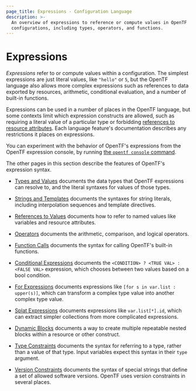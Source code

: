 ```yaml
---
page_title: Expressions - Configuration Language
description: >-
  An overview of expressions to reference or compute values in OpenTF
  configurations, including types, operators, and functions.
---
```


# Expressions

_Expressions_ refer to or compute values within a configuration.
The simplest expressions are just literal values, like `"hello"` or `5`,
but the OpenTF language also allows more complex expressions such as
references to data exported by resources, arithmetic, conditional evaluation,
and a number of built-in functions.

Expressions can be used in a number of places in the OpenTF language,
but some contexts limit which expression constructs are allowed,
such as requiring a literal value of a particular type or forbidding
[references to resource attributes](/opentf/language/expressions/references#references-to-resource-attributes).
Each language feature's documentation describes any restrictions it places on
expressions.

You can experiment with the behavior of OpenTF's expressions from
the OpenTF expression console, by running
[the `opentf console` command](/opentf/cli/commands/console).

The other pages in this section describe the features of OpenTF's
expression syntax.

- [Types and Values](/opentf/language/expressions/types)
  documents the data types that OpenTF expressions can resolve to, and the
  literal syntaxes for values of those types.

- [Strings and Templates](/opentf/language/expressions/strings)
  documents the syntaxes for string literals, including interpolation sequences
  and template directives.

- [References to Values](/opentf/language/expressions/references)
  documents how to refer to named values like variables and resource attributes.

- [Operators](/opentf/language/expressions/operators)
  documents the arithmetic, comparison, and logical operators.

- [Function Calls](/opentf/language/expressions/function-calls)
  documents the syntax for calling OpenTF's built-in functions.

- [Conditional Expressions](/opentf/language/expressions/conditionals)
  documents the `<CONDITION> ? <TRUE VAL> : <FALSE VAL>` expression, which
  chooses between two values based on a bool condition.

- [For Expressions](/opentf/language/expressions/for)
  documents expressions like `[for s in var.list : upper(s)]`, which can
  transform a complex type value into another complex type value.

- [Splat Expressions](/opentf/language/expressions/splat)
  documents expressions like `var.list[*].id`, which can extract simpler
  collections from more complicated expressions.

- [Dynamic Blocks](/opentf/language/expressions/dynamic-blocks)
  documents a way to create multiple repeatable nested blocks within a resource
  or other construct.

- [Type Constraints](/opentf/language/expressions/type-constraints)
  documents the syntax for referring to a type, rather than a value of that
  type. Input variables expect this syntax in their `type` argument.

- [Version Constraints](/opentf/language/expressions/version-constraints)
  documents the syntax of special strings that define a set of allowed software
  versions. OpenTF uses version constraints in several places.
